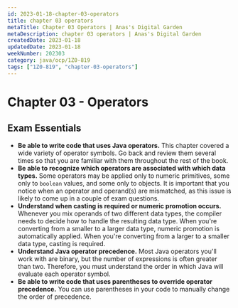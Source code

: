 ```yaml
---
id: 2023-01-18-chapter-03-operators
title: chapter 03 operators
metaTitle: Chapter 03 Operators | Anas's Digital Garden
metaDescription: chapter 03 operators | Anas's Digital Garden
createdDate: 2023-01-18
updatedDate: 2023-01-18
weekNumber: 202303
category: java/ocp/1Z0-819
tags: ["1Z0-819", "chapter-03-operators"]
---
```


# Chapter 03 - Operators

## Exam Essentials

- **Be able to write code that uses Java operators.** This chapter covered a wide variety of operator symbols. Go back and review them several times so that you are familiar with them throughout the rest of the book.
- **Be able to recognize which operators are associated with which data types.** Some operators may be applied only to numeric primitives, some only to `boolean` values, and some only to objects. It is important that you notice when an operator and operand(s) are mismatched, as this issue is likely to come up in a couple of exam questions.
- **Understand when casting is required or numeric promotion occurs.** Whenever you mix operands of two different data types, the compiler needs to decide how to handle the resulting data type. When you're converting from a smaller to a larger data type, numeric promotion is automatically applied. When you're converting from a larger to a smaller data type, casting is required.
- **Understand Java operator precedence.** Most Java operators you'll work with are binary, but the number of expressions is often greater than two. Therefore, you must understand the order in which Java will evaluate each operator symbol.
- **Be able to write code that uses parentheses to override operator precedence.** You can use parentheses in your code to manually change the order of precedence.
